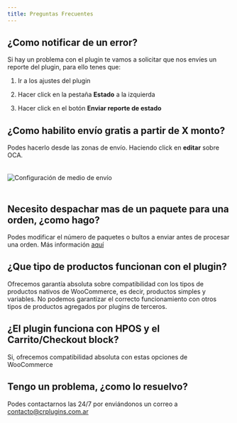 ```yaml
---
title: Preguntas Frecuentes
---
```



## ¿Como notificar de un error?

Si hay un problema con el plugin te vamos a solicitar que nos envíes un reporte del plugin, para ello tenes que:

<Steps>

1. Ir a los ajustes del plugin

2. Hacer click en la pestaña **Estado** a la izquierda

3. Hacer click en el botón **Enviar reporte de estado**

</Steps>

## ¿Como habilito envío gratis a partir de X monto?

Podes hacerlo desde las zonas de envío. Haciendo click en **editar** sobre OCA. 

<Image src={instanceSettings} style="margin: 20px auto;" alt="Configuración de medio de envío" />

## Necesito despachar mas de un paquete para una orden, ¿como hago?

Podes modificar el número de paquetes o bultos a enviar antes de procesar una orden. Más información [aquí](/oca/ordenes#modificar-n%C3%BAmero-de-paquetes-a-enviar)

## ¿Que tipo de productos funcionan con el plugin?

Ofrecemos garantía absoluta sobre compatibilidad con los tipos de productos nativos de WooCommerce, es decir, productos simples y variables. No podemos garantizar el correcto funcionamiento con otros tipos de productos agregados por plugins de terceros.

## ¿El plugin funciona con HPOS y el Carrito/Checkout block?

Si, ofrecemos compatibilidad absoluta con estas opciones de WooCommerce

## Tengo un problema, ¿como lo resuelvo?

Podes contactarnos las 24/7 por enviándonos un correo a [contacto@crplugins.com.ar](mailto:contacto@crplugins.com.ar)